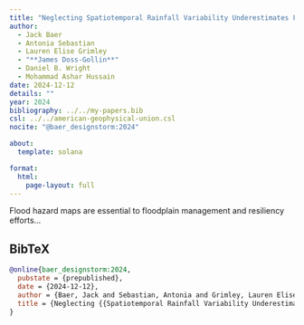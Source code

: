 ```yaml
---
title: "Neglecting Spatiotemporal Rainfall Variability Underestimates Flood Hazard and Risk"
author:
  - Jack Baer
  - Antonia Sebastian
  - Lauren Elise Grimley
  - "**James Doss-Gollin**"
  - Daniel B. Wright
  - Mohammad Ashar Hussain
date: 2024-12-12
details: ""
year: 2024
bibliography: ../../my-papers.bib
csl: ../../american-geophysical-union.csl
nocite: "@baer_designstorm:2024"

about:
  template: solana

format:
  html:
    page-layout: full
---
```


Flood hazard maps are essential to floodplain management and resiliency efforts...

## BibTeX

```bibtex
@online{baer_designstorm:2024,
  pubstate = {prepublished},
  date = {2024-12-12},
  author = {Baer, Jack and Sebastian, Antonia and Grimley, Lauren Elise and Doss-Gollin, James and Wright, Daniel B. and Hussain, Mohammad Ashar},
  title = {Neglecting {{Spatiotemporal Rainfall Variability Underestimates Flood Hazard}} and {{Risk}}},
}
```